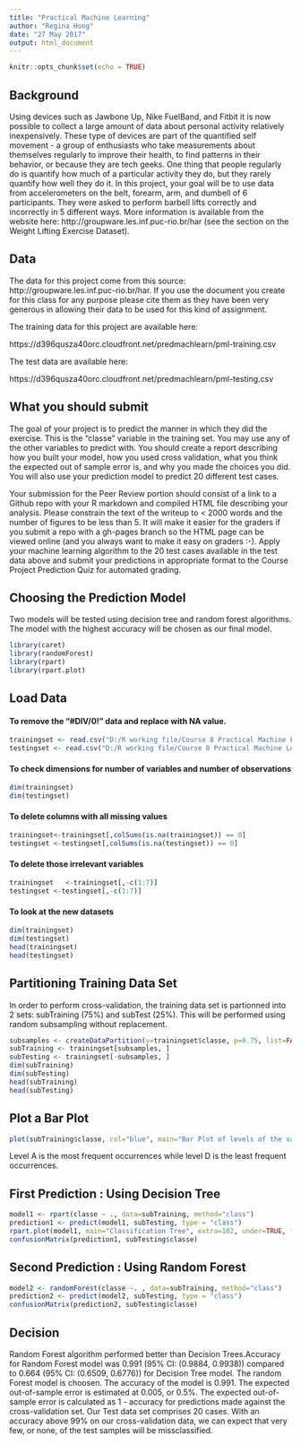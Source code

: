 ---
title: "Practical Machine Learning"
author: "Regina Hong"
date: "27 May 2017"
output: html_document
---

```{r setup, include=FALSE}
knitr::opts_chunk$set(echo = TRUE)
```

## Background
Using devices such as Jawbone Up, Nike FuelBand, and Fitbit it is now possible to collect a large amount of data about personal activity relatively inexpensively. These type of devices are part of the quantified self movement - a group of enthusiasts who take measurements about themselves regularly to improve their health, to find patterns in their behavior, or because they are tech geeks. One thing that people regularly do is quantify how much of a particular activity they do, but they rarely quantify how well they do it. In this project, your goal will be to use data from accelerometers on the belt, forearm, arm, and dumbell of 6 participants. They were asked to perform barbell lifts correctly and incorrectly in 5 different ways. More information is available from the website here: http://groupware.les.inf.puc-rio.br/har (see the section on the Weight Lifting Exercise Dataset).

## Data
The data for this project come from this source: http://groupware.les.inf.puc-rio.br/har. If you use the document you create for this class for any purpose please cite them as they have been very generous in allowing their data to be used for this kind of assignment.

The training data for this project are available here:

https://d396qusza40orc.cloudfront.net/predmachlearn/pml-training.csv

The test data are available here:

https://d396qusza40orc.cloudfront.net/predmachlearn/pml-testing.csv

## What you should submit

The goal of your project is to predict the manner in which they did the exercise. This is the "classe" variable in the training set. You may use any of the other variables to predict with. You should create a report describing how you built your model, how you used cross validation, what you think the expected out of sample error is, and why you made the choices you did. You will also use your prediction model to predict 20 different test cases.

Your submission for the Peer Review portion should consist of a link to a Github repo with your R markdown and compiled HTML file describing your analysis. Please constrain the text of the writeup to < 2000 words and the number of figures to be less than 5. It will make it easier for the graders if you submit a repo with a gh-pages branch so the HTML page can be viewed online (and you always want to make it easy on graders :-). Apply your machine learning algorithm to the 20 test cases available in the test data above and submit your predictions in appropriate format to the Course Project Prediction Quiz for automated grading.

## Choosing the Prediction Model

Two models will be tested using decision tree and random forest algorithms. The model with the highest accuracy will be chosen as our final model.

```{r}
library(caret)
library(randomForest)
library(rpart)
library(rpart.plot)
```

## Load Data

#### To remove the "#DIV/0!" data and replace with NA value.

```{r}
trainingset <- read.csv("D:/R working file/Course 8 Practical Machine Learning/Week 4/pml-training.csv",na.strings = c("NA","#DIV/0!","")) 
testingset <- read.csv("D:/R working file/Course 8 Practical Machine Learning/Week 4/pml-testing.csv",na.strings = c("NA","#DIV/0!",""))
```

#### To check dimensions for number of variables and number of observations

```{r}
dim(trainingset)
dim(testingset)
```

#### To delete columns with all missing values

```{r}
trainingset<-trainingset[,colSums(is.na(trainingset)) == 0]
testingset <-testingset[,colSums(is.na(testingset)) == 0]
```

#### To delete those irrelevant variables

```{r}
trainingset   <-trainingset[,-c(1:7)]
testingset <-testingset[,-c(1:7)]
```

#### To look at the new datasets

```{r}
dim(trainingset)
dim(testingset)
head(trainingset)
head(testingset)
```

## Partitioning Training Data Set

In order to perform cross-validation, the training data set is partionned into 2 sets: subTraining (75%) and subTest (25%).
This will be performed using random subsampling without replacement.

```{r}
subsamples <- createDataPartition(y=trainingset$classe, p=0.75, list=FALSE)
subTraining <- trainingset[subsamples, ] 
subTesting <- trainingset[-subsamples, ]
dim(subTraining)
dim(subTesting)
head(subTraining)
head(subTesting)
```

## Plot a Bar Plot

```{r}
plot(subTraining$classe, col="blue", main="Bar Plot of levels of the variable classe within the subTraining data set", xlab="classe levels", ylab="Frequency")
```

Level A is the most frequent occurrences while level D is the least frequent occurrences.

## First Prediction : Using Decision Tree

```{r}
model1 <- rpart(classe ~ ., data=subTraining, method="class")
prediction1 <- predict(model1, subTesting, type = "class")
rpart.plot(model1, main="Classification Tree", extra=102, under=TRUE, faclen=0)
confusionMatrix(prediction1, subTesting$classe)
```

## Second Prediction : Using Random Forest

```{r}
model2 <- randomForest(classe ~. , data=subTraining, method="class")
prediction2 <- predict(model2, subTesting, type = "class")
confusionMatrix(prediction2, subTesting$classe)
```

## Decision

Random Forest algorithm performed better than Decision Trees.Accuracy for Random Forest model was 0.991 (95% CI: (0.9884, 0.9938)) compared to 0.664 (95% CI: (0.6509, 0.6776)) for Decision Tree model. The random Forest model is choosen. The accuracy of the model is 0.991. The expected out-of-sample error is estimated at 0.005, or 0.5%. The expected out-of-sample error is calculated as 1 - accuracy for predictions made against the cross-validation set. Our Test data set comprises 20 cases. With an accuracy above 99% on our cross-validation data, we can expect that very few, or none, of the test samples will be missclassified.
